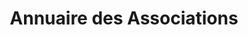 ---
layout: ../../../layouts/AssoSort.astro
title: "Annuaire des Associations"
typeFilter: solidarite
affiliationFilter: celsa
---